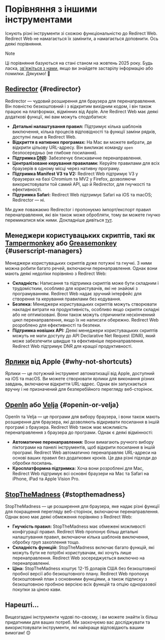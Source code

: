 # Порівняння з іншими інструментами

Існують різні інструменти зі схожою функціональністю до Redirect Web. Redirect Web не намагається їх замінити, а намагається доповнити. Ось деякі порівняння.

> [!NOTE]
> Ці порівняння базуються на стані станом на жовтень 2025 року. Будь ласка, [зв'яжіться з нами](/contact-us), якщо ви знайдете застарілу інформацію або помилки. Дякуємо! 🙏

## [Redirector](https://github.com/einaregilsson/Redirector) {#redirector}

Redirector — чудовий розширення для браузера для перенаправлення. Він повністю безкоштовний і з відкритим вихідним кодом, і він також працює на платформах, відмінних від Apple. Але Redirect Web має деякі додаткові функції, які вам можуть сподобатися:

*   **Детальні налаштування правил:** Підтримує кілька шаблонів виключення, кілька процесів відповідності та функції заміни рядків, доступні лише в Redirect Web.
*   **Відкриття в нативних програмах:** На Mac ви можете вибрати, де відкрити цільову URL-адресу. Він викликає команду `open` безпосередньо (не глибоке посилання).
*   **Підтримка [DNR](https://blog.mozilla.org/addons/2023/05/17/declarativenetrequest-available-in-firefox/):** Забезпечує блискавичне перенаправлення.
*   **Централізоване керування правилами:** Керуйте правилами для всіх браузерів в одному місці через нативну програму.
*   **Підтримка Manifest V3 та V2:** Redirect Web підтримує V3 у браузерах на базі Chromium та MV2 у Firefox, дозволяючи використовувати той самий API, що й Redirector, для гнучкості та ефективності.
*   **Підтримка Safari:** Redirect Web підтримує Safari на iOS та macOS; Redirector — ні.

Ми дуже поважаємо Redirector і пропонуємо імпорт/експорт правил перенаправлення, які він також може обробляти, тому ви можете гнучко перемикатися між ними. Докладніше дивіться [тут](/export-or-import-rules).

## Менеджери користувацьких скриптів, такі як [Tampermonkey](https://www.tampermonkey.net/) або [Greasemonkey](https://www.greasespot.net/) {#userscript-managers}

Менеджери користувацьких скриптів дуже потужні та гнучкі. З ними можна робити багато речей, включаючи перенаправлення. Однак вони мають деякі недоліки порівняно з Redirect Web:

*   **Складність:** Написання та підтримка скриптів може бути складним і трудомістким, особливо для користувачів, які не знайомі з програмуванням. Redirect Web надає зручний інтерфейс для створення та керування правилами без кодування.
*   **Безпека:** Менеджери користувацьких скриптів можуть створювати накладні витрати на продуктивність, особливо якщо скрипти складні або не оптимізовані. Вони також можуть спричинити нескінченний цикл перенаправлення, якщо їх не написати обережно. Redirect Web розроблено для ефективності та безпеки.
*   **Підтримка новіших API:** Деякі менеджери користувацьких скриптів можуть не мати доступу до API Declarative Net Request (DNR), який може забезпечити швидше та ефективніше перенаправлення. Redirect Web підтримує DNR для кращої продуктивності.

## [Ярлики](https://support.apple.com/guide/shortcuts/welcome/ios) від Apple {#why-not-shortcuts}

Ярлики — це потужний інструмент автоматизації від Apple, доступний на iOS та macOS. Ви можете створювати ярлики для виконання різних завдань, включаючи відкриття URL-адрес. Однак він запускається вручну і не призначений для безперебійного перегляду веб-сторінок.

## [OpenIn](https://loshadki.app/openin4/) або [Velja](https://sindresorhus.com/velja) {#openin-or-velja}

OpenIn та Velja — це програми для вибору браузера, і вони також мають розширення для браузера, які дозволяють відкривати посилання в іншій програмі з браузера. Redirect Web також має можливість перенаправлення з браузера до програми. Однак є деякі відмінності:

*   **Автоматичне перенаправлення:** Вони вимагають ручного вибору піктограми на панелі інструментів, щоб відкрити посилання в іншій програмі. Redirect Web автоматично перенаправляє URL-адреси на основі ваших правил без додаткових кроків. Це два різні підходи до обробки посилань.
*   **Кросплатформна підтримка:** Хоча вони розроблені для Mac, Redirect Web підтримує всі основні браузери на Mac та Safari на iPhone, iPad та Apple Vision Pro.

## [StopTheMadness](https://underpassapp.com/StopTheMadness/) {#stopthemadness}

StopTheMadness — це розширення для браузера, яке надає різні функції для покращення перегляду веб-сторінок, включаючи перенаправлення. Однак воно має деякі обмеження порівняно з Redirect Web:

*   **Гнучкість правил:** StopTheMadness має обмежені можливості конфігурації правил. Redirect Web пропонує більш детальні налаштування правил, включаючи кілька шаблонів виключення, обробку груп захоплення тощо.
*   **Складність функцій:** StopTheMadness включає багато функцій, які можуть бути не потрібні користувачам, які хочуть лише перенаправлення. Redirect Web зосереджується виключно на перенаправленні.
*   **Ціна:** StopTheMadness коштує 12-15 доларів США без безкоштовної пробної версії або безкоштовного плану. Redirect Web пропонує безкоштовний план з основними функціями, а також підписку з безкоштовною пробною версією всіх функцій та опцію одноразової покупки за ціною кави.

## Нарешті...

Вищезгадані інструменти чудові по-своєму, і ви можете знайти їх більш придатними для ваших потреб. Ми заохочуємо вас досліджувати та використовувати інструменти, які найкраще відповідають вашим вимогам! 😊
